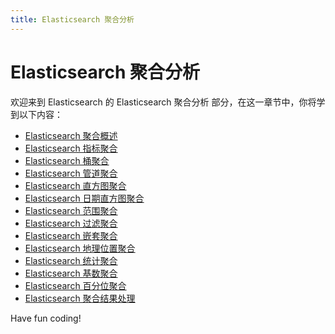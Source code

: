 ```yaml
---
title: Elasticsearch 聚合分析
---
```


# Elasticsearch 聚合分析

欢迎来到 Elasticsearch 的 Elasticsearch 聚合分析 部分，在这一章节中，你将学到以下内容：

- [Elasticsearch 聚合概述](./0-elasticsearch-aggregation-overview.mdx)
- [Elasticsearch 指标聚合](./1-elasticsearch-metrics-aggregation.mdx)
- [Elasticsearch 桶聚合](./2-elasticsearch-bucket-aggregation.mdx)
- [Elasticsearch 管道聚合](./3-elasticsearch-pipeline-aggregation.mdx)
- [Elasticsearch 直方图聚合](./4-elasticsearch-histogram-aggregation.mdx)
- [Elasticsearch 日期直方图聚合](./5-elasticsearch-date-histogram-aggregation.mdx)
- [Elasticsearch 范围聚合](./6-elasticsearch-scope-aggregation.mdx)
- [Elasticsearch 过滤聚合](./7-elasticsearch-filter-aggregation.mdx)
- [Elasticsearch 嵌套聚合](./8-elasticsearch-nested-aggregation.mdx)
- [Elasticsearch 地理位置聚合](./9-elasticsearch-geographic-aggregation.mdx)
- [Elasticsearch 统计聚合](./10-elasticsearch-statistical-aggregation.mdx)
- [Elasticsearch 基数聚合](./11-elasticsearch-cardinality-aggregation.mdx)
- [Elasticsearch 百分位聚合](./12-elasticsearch-percentile-aggregation.mdx)
- [Elasticsearch 聚合结果处理](./13-elasticsearch-aggregation-result-processing.mdx)

Have fun coding!